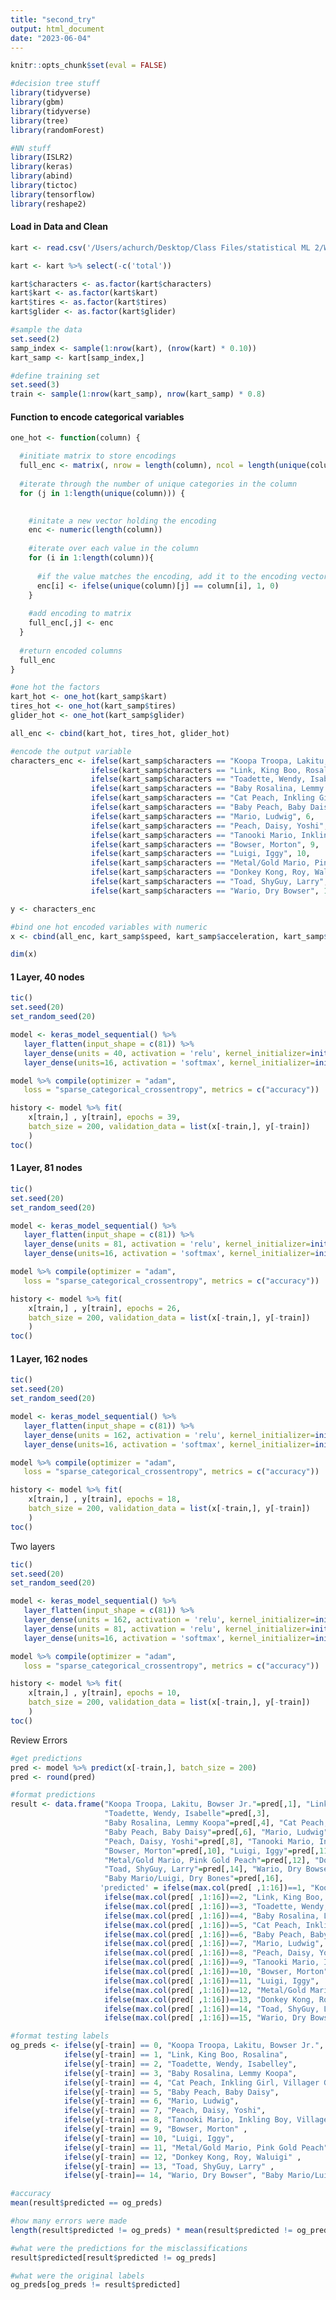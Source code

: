 ```yaml
---
title: "second_try"
output: html_document
date: "2023-06-04"
---
```


```r
knitr::opts_chunk$set(eval = FALSE)
```

```r
#decision tree stuff
library(tidyverse)
library(gbm)
library(tidyverse)
library(tree)
library(randomForest)

#NN stuff
library(ISLR2)
library(keras)
library(abind)
library(tictoc)
library(tensorflow)
library(reshape2)
```

#### Load in Data and Clean

```r
kart <- read.csv('/Users/achurch/Desktop/Class Files/statistical ML 2/Written HW 4/KartKross.csv')

kart <- kart %>% select(-c('total'))

kart$characters <- as.factor(kart$characters)
kart$kart <- as.factor(kart$kart)
kart$tires <- as.factor(kart$tires)
kart$glider <- as.factor(kart$glider)
```

```r
#sample the data
set.seed(2)
samp_index <- sample(1:nrow(kart), (nrow(kart) * 0.10))
kart_samp <- kart[samp_index,]

#define training set
set.seed(3)
train <- sample(1:nrow(kart_samp), nrow(kart_samp) * 0.8)
```

#### Function to encode categorical variables

```r
one_hot <- function(column) {

  #initiate matrix to store encodings
  full_enc <- matrix(, nrow = length(column), ncol = length(unique(column)))
  
  #iterate through the number of unique categories in the column
  for (j in 1:length(unique(column))) {

      
    #initate a new vector holding the encoding
    enc <- numeric(length(column))
    
    #iterate over each value in the column
    for (i in 1:length(column)){
    
      #if the value matches the encoding, add it to the encoding vector
      enc[i] <- ifelse(unique(column)[j] == column[i], 1, 0)
    }
    
    #add encoding to matrix
    full_enc[,j] <- enc
  }
  
  #return encoded columns
  full_enc
}
```

```r
#one hot the factors
kart_hot <- one_hot(kart_samp$kart)
tires_hot <- one_hot(kart_samp$tires)
glider_hot <- one_hot(kart_samp$glider)

all_enc <- cbind(kart_hot, tires_hot, glider_hot)
```

```r
#encode the output variable
characters_enc <- ifelse(kart_samp$characters == "Koopa Troopa, Lakitu, Bowser Jr.", 0,
                  ifelse(kart_samp$characters == "Link, King Boo, Rosalina", 1,
                  ifelse(kart_samp$characters == "Toadette, Wendy, Isabelle", 2,
                  ifelse(kart_samp$characters == "Baby Rosalina, Lemmy Koopa", 3,
                  ifelse(kart_samp$characters == "Cat Peach, Inkling Girl, Villager Girl", 4,
                  ifelse(kart_samp$characters == "Baby Peach, Baby Daisy", 5,
                  ifelse(kart_samp$characters == "Mario, Ludwig", 6,
                  ifelse(kart_samp$characters == "Peach, Daisy, Yoshi", 7,
                  ifelse(kart_samp$characters == "Tanooki Mario, Inkling Boy, Villager Boy", 8,
                  ifelse(kart_samp$characters == "Bowser, Morton", 9,
                  ifelse(kart_samp$characters == "Luigi, Iggy", 10,
                  ifelse(kart_samp$characters == "Metal/Gold Mario, Pink Gold Peach", 11,
                  ifelse(kart_samp$characters == "Donkey Kong, Roy, Waluigi", 12,
                  ifelse(kart_samp$characters == "Toad, ShyGuy, Larry", 13,
                  ifelse(kart_samp$characters == "Wario, Dry Bowser", 14, 15)))))))))))))))

y <- characters_enc

```

```r
#bind one hot encoded variables with numeric
x <- cbind(all_enc, kart_samp$speed, kart_samp$acceleration, kart_samp$weight, kart_samp$handling, kart_samp$traction, kart_samp$turbo)

dim(x)
```

#### 1 Layer, 40 nodes

```r
tic()
set.seed(20)
set_random_seed(20)

model <- keras_model_sequential() %>%
   layer_flatten(input_shape = c(81)) %>%
   layer_dense(units = 40, activation = 'relu', kernel_initializer=initializer_random_uniform(seed = 20)) %>%
   layer_dense(units=16, activation = 'softmax', kernel_initializer=initializer_random_uniform(seed = 200))

model %>% compile(optimizer = "adam",
   loss = "sparse_categorical_crossentropy", metrics = c("accuracy"))

history <- model %>% fit(
    x[train,] , y[train], epochs = 39,
    batch_size = 200, validation_data = list(x[-train,], y[-train])
    )
toc()
```

#### 1 Layer, 81 nodes

```r
tic()
set.seed(20)
set_random_seed(20)

model <- keras_model_sequential() %>%
   layer_flatten(input_shape = c(81)) %>%
   layer_dense(units = 81, activation = 'relu', kernel_initializer=initializer_random_uniform(seed = 20)) %>%
   layer_dense(units=16, activation = 'softmax', kernel_initializer=initializer_random_uniform(seed = 20))

model %>% compile(optimizer = "adam",
   loss = "sparse_categorical_crossentropy", metrics = c("accuracy"))

history <- model %>% fit(
    x[train,] , y[train], epochs = 26,
    batch_size = 200, validation_data = list(x[-train,], y[-train])
    )
toc()
```

#### 1 Layer, 162 nodes

```r
tic()
set.seed(20)
set_random_seed(20)

model <- keras_model_sequential() %>%
   layer_flatten(input_shape = c(81)) %>%
   layer_dense(units = 162, activation = 'relu', kernel_initializer=initializer_random_uniform(seed = 20)) %>%
   layer_dense(units=16, activation = 'softmax', kernel_initializer=initializer_random_uniform(seed = 200))

model %>% compile(optimizer = "adam",
   loss = "sparse_categorical_crossentropy", metrics = c("accuracy"))

history <- model %>% fit(
    x[train,] , y[train], epochs = 18,
    batch_size = 200, validation_data = list(x[-train,], y[-train])
    )
toc()
```

Two layers

```r
tic()
set.seed(20)
set_random_seed(20)

model <- keras_model_sequential() %>%
   layer_flatten(input_shape = c(81)) %>%
   layer_dense(units = 162, activation = 'relu', kernel_initializer=initializer_random_uniform(seed = 20)) %>%
   layer_dense(units = 81, activation = 'relu', kernel_initializer=initializer_random_uniform(seed = 20)) %>%
   layer_dense(units=16, activation = 'softmax', kernel_initializer=initializer_random_uniform(seed = 200))

model %>% compile(optimizer = "adam",
   loss = "sparse_categorical_crossentropy", metrics = c("accuracy"))

history <- model %>% fit(
    x[train,] , y[train], epochs = 10,
    batch_size = 200, validation_data = list(x[-train,], y[-train])
    )
toc()
```

Review Errors

```r
#get predictions
pred <- model %>% predict(x[-train,], batch_size = 200)
pred <- round(pred)

#format predictions
result <- data.frame("Koopa Troopa, Lakitu, Bowser Jr."=pred[,1], "Link, King Boo, Rosalina"=pred[,2], 
                     "Toadette, Wendy, Isabelle"=pred[,3],
                     "Baby Rosalina, Lemmy Koopa"=pred[,4], "Cat Peach, Inkling Girl, Villager Girl"=pred[,5],
                     "Baby Peach, Baby Daisy"=pred[,6], "Mario, Ludwig"=pred[,7], 
                     "Peach, Daisy, Yoshi"=pred[,8], "Tanooki Mario, Inkling Boy, Villager Boy"=pred[,9],
                     "Bowser, Morton"=pred[,10], "Luigi, Iggy"=pred[,11], 
                     "Metal/Gold Mario, Pink Gold Peach"=pred[,12], "Donkey Kong, Roy, Waluigi"=pred[,13],
                     "Toad, ShyGuy, Larry"=pred[,14], "Wario, Dry Bowser"=pred[,15],
                     "Baby Mario/Luigi, Dry Bones"=pred[,16],
                    'predicted' = ifelse(max.col(pred[ ,1:16])==1, "Koopa Troopa, Lakitu, Bowser Jr.",
                     ifelse(max.col(pred[ ,1:16])==2, "Link, King Boo, Rosalina",
                     ifelse(max.col(pred[ ,1:16])==3, "Toadette, Wendy, Isabelley",
                     ifelse(max.col(pred[ ,1:16])==4, "Baby Rosalina, Lemmy Koopa",
                     ifelse(max.col(pred[ ,1:16])==5, "Cat Peach, Inkling Girl, Villager Girl",
                     ifelse(max.col(pred[ ,1:16])==6, "Baby Peach, Baby Daisy",
                     ifelse(max.col(pred[ ,1:16])==7, "Mario, Ludwig",
                     ifelse(max.col(pred[ ,1:16])==8, "Peach, Daisy, Yoshi",
                     ifelse(max.col(pred[ ,1:16])==9, "Tanooki Mario, Inkling Boy, Villager Boy",
                     ifelse(max.col(pred[ ,1:16])==10, "Bowser, Morton",
                     ifelse(max.col(pred[ ,1:16])==11, "Luigi, Iggy",
                     ifelse(max.col(pred[ ,1:16])==12, "Metal/Gold Mario, Pink Gold Peach",
                     ifelse(max.col(pred[ ,1:16])==13, "Donkey Kong, Roy, Waluigi",
                     ifelse(max.col(pred[ ,1:16])==14, "Toad, ShyGuy, Larry",
                     ifelse(max.col(pred[ ,1:16])==15, "Wario, Dry Bowser",'Baby Mario/Luigi, Dry Bones'))))))))))))))))
```

```r
#format testing labels
og_preds <- ifelse(y[-train] == 0, "Koopa Troopa, Lakitu, Bowser Jr.",
            ifelse(y[-train] == 1, "Link, King Boo, Rosalina",
            ifelse(y[-train] == 2, "Toadette, Wendy, Isabelley",
            ifelse(y[-train] == 3, "Baby Rosalina, Lemmy Koopa",
            ifelse(y[-train] == 4, "Cat Peach, Inkling Girl, Villager Girl",
            ifelse(y[-train] == 5, "Baby Peach, Baby Daisy",
            ifelse(y[-train] == 6, "Mario, Ludwig",
            ifelse(y[-train] == 7, "Peach, Daisy, Yoshi",
            ifelse(y[-train] == 8, "Tanooki Mario, Inkling Boy, Villager Boy",
            ifelse(y[-train] == 9, "Bowser, Morton" ,
            ifelse(y[-train] == 10, "Luigi, Iggy",
            ifelse(y[-train] == 11, "Metal/Gold Mario, Pink Gold Peach",
            ifelse(y[-train] == 12, "Donkey Kong, Roy, Waluigi" ,
            ifelse(y[-train] == 13, "Toad, ShyGuy, Larry" ,
            ifelse(y[-train]== 14, "Wario, Dry Bowser", "Baby Mario/Luigi, Dry Bones")))))))))))))))
```

```r
#accuracy
mean(result$predicted == og_preds)
```

```r
#how many errors were made
length(result$predicted != og_preds) * mean(result$predicted != og_preds)
```

```r
#what were the predictions for the misclassifications
result$predicted[result$predicted != og_preds]
```
```r
#what were the original labels
og_preds[og_preds != result$predicted]
```




